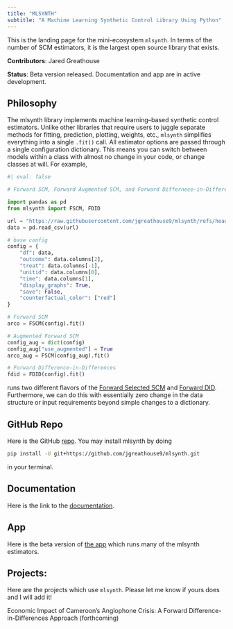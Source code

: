```yaml
---
title: "MLSYNTH"
subtitle: "A Machine Learning Synthetic Control Library Using Python"
---
```


This is the landing page for the mini-ecosystem `mlsynth`. In terms of the number of SCM estimators, it is the largest open source library that exists.

**Contributors**: Jared Greathouse

**Status**: Beta version released. Documentation and app are in active development.

## Philosophy

The mlsynth library implements machine learning–based synthetic control estimators. Unlike other libraries that require users to juggle separate methods for fitting, prediction, plotting, weights, etc., `mlsynth` simplifies everything into a single `.fit()` call. All estimator options are passed through a single configuration dictionary. This means you can switch between models within a class with almost no change in your code, or change classes at will. For example,

```python
#| eval: false

# Forward SCM, Forward Augmented SCM, and Forward Differnece-in-Differences

import pandas as pd
from mlsynth import FSCM, FDID

url = "https://raw.githubusercontent.com/jgreathouse9/mlsynth/refs/heads/main/basedata/smoking_data.csv"
data = pd.read_csv(url)

# base config
config = {
    "df": data,
    "outcome": data.columns[2],
    "treat": data.columns[-1],
    "unitid": data.columns[0],
    "time": data.columns[1],
    "display_graphs": True,
    "save": False,
    "counterfactual_color": ["red"]
}

# Forward SCM
arco = FSCM(config).fit()

# Augmented Forward SCM
config_aug = dict(config)
config_aug["use_augmented"] = True
arco_aug = FSCM(config_aug).fit()

# Forward Difference-in-Differences
fdid = FDID(config).fit()
```

runs two different flavors of the [Forward Selected SCM](https://mlsynth.readthedocs.io/en/latest/fscm.html) and [Forward DID](https://mlsynth.readthedocs.io/en/latest/fdid.html). Furthermore, we can do this with essentially zero change in the data structure or input requirements beyond simple changes to a dictionary.


## GitHub Repo

Here is the GitHub [repo](https://github.com/jgreathouse9/mlsynth). You may install mlsynth by doing

```bash
pip install -U git+https://github.com/jgreathouse9/mlsynth.git
```

in your terminal.

## Documentation

Here is the link to the [documentation](https://mlsynth.readthedocs.io).

## App

Here is the beta version of [the app](https://mlsynthapp.streamlit.app/) which runs many of the mlsynth estimators.

## Projects:

Here are the projects which use `mlsynth`. Please let me know if yours does and I will add it!

Economic Impact of Cameroon’s Anglophone Crisis: A Forward Difference-in-Differences Approach (forthcoming)
